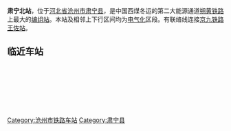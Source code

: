 {{Otheruses
|subject=[[朔黄铁路|朔黄铁路]]上的铁路车站
|other=[[京九铁路|京九铁路]]上的铁路车站
|王佐站
|disambig=无
}}
{{Infobox China railway station 
 |车站名称=肃宁北站
 |车站位置=[[河北省|河北省]][[沧州市|沧州市]][[肃宁县|肃宁县]]
 |归属=朔黄铁路公司
 |线路=[[朔黄铁路|朔黄铁路]]
 |车站等级=[[三等站_(中国)|三等站]] 
 }} 
'''肃宁北站'''，位于[[河北省|河北省]][[沧州市|沧州市]][[肃宁县|肃宁县]]，是中国西煤冬运的第二大能源通道[[朔黄铁路|朔黄铁路]]上最大的[[编组站|编组站]]。本站及相邻上下行区间均为[[电气化|电气化]]区段。有联络线连接[[京九铁路|京九铁路]][[王佐站|王佐站]]。
==临近车站==
 {{Start rail box|[[中国铁路|中国铁路]]}} 
  {{s-inop|[[大师庄站|大师庄站]]}} 
 {{s-line|[[朔黄铁路|朔黄铁路]]}} 
 {{s-inop|[[蠡县站|蠡县站]]}} 
 {{End box}} 
 
 {{朔黄铁路}}
 
[[Category:沧州市铁路车站|Category:沧州市铁路车站]]
[[Category:肃宁县|Category:肃宁县]]